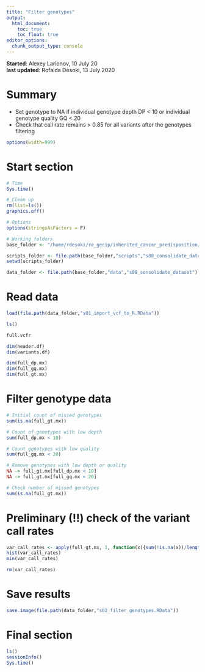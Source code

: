 ```yaml
---
title: "Filter genotypes"
output: 
  html_document:
    toc: true
    toc_float: true
editor_options: 
  chunk_output_type: console
---
```


**Started**: Alexey Larionov, 10 July 20  
**last updated**: Rofaida Desoki, 13 July 2020

# Summary

- Set genotype to NA if individual genotype depth DP < 10 or individual genotype quality GQ < 20  
- Check that call rate remains > 0.85 for all variants after the genotypes filtering  

<style>
pre{
  overflow-x: auto;
}
pre code{
  word-wrap: normal;
  white-space: pre;
}
</style>

```r

options(width=999)

```

# Start section

```r

# Time
Sys.time()

# Clean up
rm(list=ls())
graphics.off()

# Options
options(stringsAsFactors = F)

# Working folders
base_folder <- "/home/rdesoki/re_gecip/inherited_cancer_predisposition/rofaida/Rproject"

scripts_folder <- file.path(base_folder,"scripts","s08_consolidate_dataset")
setwd(scripts_folder)

data_folder <- file.path(base_folder,"data","s08_consolidate_dataset")

```

# Read data

```r

load(file.path(data_folder,"s01_import_vcf_to_R.RData"))

ls()

full.vcfr

dim(header.df)
dim(variants.df)

dim(full_dp.mx)
dim(full_gq.mx)
dim(full_gt.mx)

```

# Filter genotype data

```r

# Initial count of missed genotypes
sum(is.na(full_gt.mx))

# Count of genotypes with low depth
sum(full_dp.mx < 10)

# Count genotypes with low quality
sum(full_gq.mx < 20)

# Remove genotypes with low depth or quality
NA -> full_gt.mx[full_dp.mx < 10]
NA -> full_gt.mx[full_gq.mx < 20]

# Check number of missed genotypes
sum(is.na(full_gt.mx))

```

# Preliminary (!!) check of the variant call rates

```r

var_call_rates <- apply(full_gt.mx, 1, function(x){sum(!is.na(x))/length(x)})
hist(var_call_rates)
min(var_call_rates)

rm(var_call_rates)

```

# Save results

```r

save.image(file.path(data_folder,"s02_filter_genotypes.RData"))

```

# Final section

```r

ls()
sessionInfo()
Sys.time()

```
